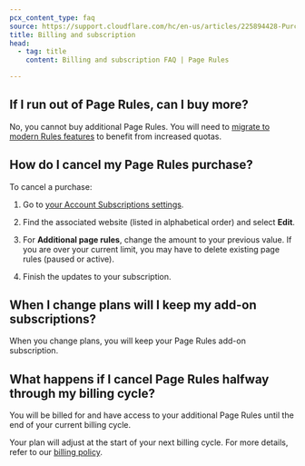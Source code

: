 ```yaml
---
pcx_content_type: faq
source: https://support.cloudflare.com/hc/en-us/articles/225894428-Purchasing-Additional-Page-Rules
title: Billing and subscription
head:
  - tag: title
    content: Billing and subscription FAQ | Page Rules

---
```



<Render file="page-rules-migration" />

## If I run out of Page Rules, can I buy more?

No, you cannot buy additional Page Rules. You will need to [migrate to modern Rules features](/rules/reference/page-rules-migration/) to benefit from increased quotas.

## How do I cancel my Page Rules purchase?

To cancel a purchase:

1. Go to [your Account Subscriptions settings](http://dash.cloudflare.com/?to=/:account/billing/subscriptions).

2. Find the associated website (listed in alphabetical order) and select **Edit**.

3. For **Additional page rules**, change the amount to your previous value. If you are over your current limit, you may have to delete existing page rules (paused or active).

4. Finish the updates to your subscription.

## When I change plans will I keep my add-on subscriptions?

When you change plans, you will keep your Page Rules add-on subscription.

## What happens if I cancel Page Rules halfway through my billing cycle?

You will be billed for and have access to your additional Page Rules until the end of your current billing cycle.

Your plan will adjust at the start of your next billing cycle. For more details, refer to our [billing policy](/support/account-management-billing/billing-cloudflare-plans/cloudflare-billing-policy/).
